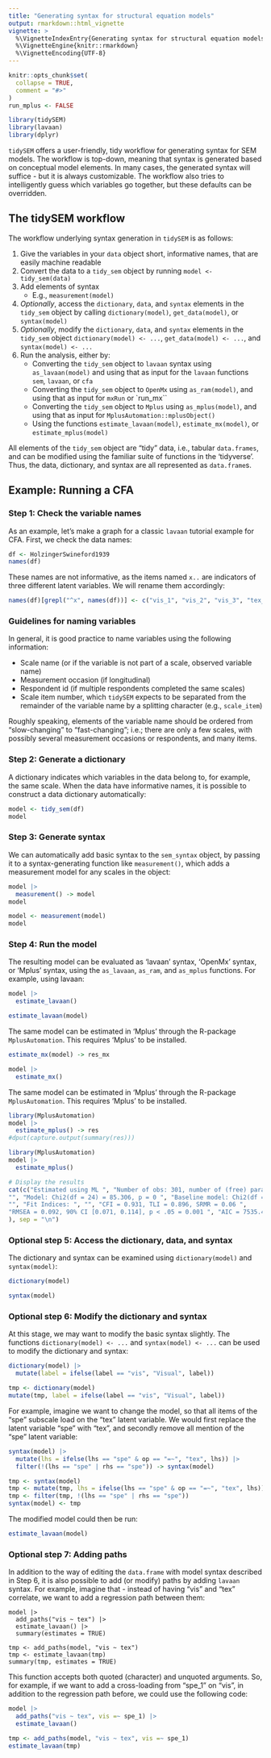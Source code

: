 ---
title: "Generating syntax for structural equation models"
output: rmarkdown::html_vignette
vignette: >
  %\VignetteIndexEntry{Generating syntax for structural equation models}
  %\VignetteEngine{knitr::rmarkdown}
  %\VignetteEncoding{UTF-8}
---

```{r, include = FALSE}
knitr::opts_chunk$set(
  collapse = TRUE,
  comment = "#>"
)
run_mplus <- FALSE
```

```{r setup, echo = FALSE, message = FALSE}
library(tidySEM)
library(lavaan)
library(dplyr)
```

`tidySEM` offers a user-friendly, tidy workflow for generating syntax for SEM models. The workflow is top-down, meaning that syntax is generated based on conceptual model elements. In many cases, the generated syntax will suffice - but it is always customizable. The workflow also tries to intelligently guess which variables go together, but these defaults can be overridden.

## The tidySEM workflow

The workflow underlying syntax generation in `tidySEM` is as follows:

1. Give the variables in your `data` object short, informative names, that are easily machine readable
2. Convert the data to a `tidy_sem` object by running `model <- tidy_sem(data)`
<!--    * The `data_dictionary` called `dict` can be used to generate `keys(dict)`, for use with functions (reliability, factor analysis) from the `psych` library
    * The `data_dictionary` called `dict` can be used to generate syntax for structural equation models in `lavaan` or 'Mplus' (through `MplusAutomation`)-->
3. Add elements of syntax
    * E.g., `measurement(model)`
5. *Optionally*, access the `dictionary`, `data`, and `syntax` elements in the `tidy_sem` object by calling `dictionary(model)`, `get_data(model)`, or `syntax(model)`
6. *Optionally*, modify the `dictionary`, `data`, and `syntax` elements in the `tidy_sem` object `dictionary(model) <- ...`, `get_data(model) <- ...`, and `syntax(model) <- ...`
7. Run the analysis, either by:
    * Converting the `tidy_sem` object to `lavaan` syntax using `as_lavaan(model)` and using that as input for the `lavaan` functions `sem`, `lavaan`, or `cfa`
    * Converting the `tidy_sem` object to `OpenMx` using `as_ram(model)`, and using that as input for `mxRun` or `run_mx``
    * Converting the `tidy_sem` object to `Mplus` using `as_mplus(model)`, and using that as input for `MplusAutomation::mplusObject()`
    * Using the functions `estimate_lavaan(model)`, `estimate_mx(model)`, or `estimate_mplus(model)`

All elements of the `tidy_sem` object are "tidy" data, i.e., tabular `data.frames`, and can be modified using the familiar suite of functions in the 'tidyverse'. Thus, the data, dictionary, and syntax are all represented as `data.frame`s.

## Example: Running a CFA

### Step 1: Check the variable names

As an example, let's make a graph for a classic `lavaan` tutorial example for CFA. First, we check the data names:

```{r}
df <- HolzingerSwineford1939
names(df)
```

These names are not informative, as the items named `x..` are indicators of three different latent variables. We will rename them accordingly:

```{r}
names(df)[grepl("^x", names(df))] <- c("vis_1", "vis_2", "vis_3", "tex_1", "tex_2", "tex_3", "spe_1", "spe_2", "spe_3")
```

### Guidelines for naming variables

In general, it is good practice to name variables using the following information:

* Scale name (or if the variable is not part of a scale, observed variable name)
* Measurement occasion (if longitudinal)
* Respondent id (if multiple respondents completed the same scales)
* Scale item number, which `tidySEM` expects to be separated from the remainder of the variable name by a splitting character (e.g., `scale_item`)

Roughly speaking, elements of the variable name should be ordered from "slow-changing" to "fast-changing"; i.e.; there are only a few scales, with possibly several measurement occasions or respondents, and many items.

### Step 2: Generate a dictionary

A dictionary indicates which variables in the data belong to, for example, the same scale. When the data have informative names, it is possible to construct a data dictionary automatically:

```{r}
model <- tidy_sem(df)
model
```

### Step 3: Generate syntax

We can automatically add basic syntax to the `sem_syntax` object, by passing it to a syntax-generating function like `measurement()`, which adds a measurement model for any scales in the object:

```{r, eval = FALSE, echo = TRUE}
model |>
  measurement() -> model
model
```
```{r, echo = FALSE, eval = TRUE}
model <- measurement(model)
model
```


### Step 4: Run the model

The resulting model can be evaluated as 'lavaan' syntax, 'OpenMx' syntax, or 'Mplus' syntax, using the `as_lavaan`, `as_ram`, and `as_mplus` functions. For example, using lavaan:

```{r, eval = FALSE, echo = TRUE}
model |>
  estimate_lavaan()
```
```{r, echo = FALSE, eval = TRUE}
estimate_lavaan(model)
```

The same model can be estimated in 'Mplus' through the R-package `MplusAutomation`. This requires 'Mplus' to be installed.

```{r include=FALSE}
estimate_mx(model) -> res_mx
```
```{r echo = TRUE, eval = FALSE}
model |>
  estimate_mx()
```

The same model can be estimated in 'Mplus' through the R-package `MplusAutomation`. This requires 'Mplus' to be installed.

```{r echo = FALSE, eval = run_mplus, message=FALSE, warning=FALSE}
library(MplusAutomation)
model |>
  estimate_mplus() -> res
#dput(capture.output(summary(res)))
```
```{r eval = FALSE, echo = TRUE}
library(MplusAutomation)
model |>
  estimate_mplus()
```
```{r eval = FALSE, echo = FALSE}
# Display the results
cat(c("Estimated using ML ", "Number of obs: 301, number of (free) parameters: 30 ", 
"", "Model: Chi2(df = 24) = 85.306, p = 0 ", "Baseline model: Chi2(df = 36) = 918.852, p = 0 ", 
"", "Fit Indices: ", "", "CFI = 0.931, TLI = 0.896, SRMR = 0.06 ", 
"RMSEA = 0.092, 90% CI [0.071, 0.114], p < .05 = 0.001 ", "AIC = 7535.49, BIC = 7646.703 "
), sep = "\n")
```

### Optional step 5: Access the dictionary, data, and syntax

The dictionary and syntax can be examined using `dictionary(model)` and `syntax(model)`:

```{r}
dictionary(model)
```

```{r}
syntax(model)
```

### Optional step 6: Modify the dictionary and syntax

At this stage, we may want to modify the basic syntax slightly. The functions `dictionary(model) <- ...` and `syntax(model) <- ...` can be used to modify the dictionary and syntax:

```{r, eval = FALSE, echo = TRUE}
dictionary(model) |>
  mutate(label = ifelse(label == "vis", "Visual", label))
```
```{r, echo = FALSE, eval = TRUE}
tmp <- dictionary(model)
mutate(tmp, label = ifelse(label == "vis", "Visual", label))
```

For example, imagine we want to change the model, so that all items of the "spe" subscale load on the "tex" latent variable. We would first replace the latent variable "spe" with "tex", and secondly remove all mention of the "spe" latent variable:

```{r, echo = TRUE, eval = FALSE}
syntax(model) |>
  mutate(lhs = ifelse(lhs == "spe" & op == "=~", "tex", lhs)) |>
  filter(!(lhs == "spe" | rhs == "spe")) -> syntax(model)
```
```{r, eval = TRUE, echo = FALSE}
tmp <- syntax(model)
tmp <- mutate(tmp, lhs = ifelse(lhs == "spe" & op == "=~", "tex", lhs))
tmp <- filter(tmp, !(lhs == "spe" | rhs == "spe"))
syntax(model) <- tmp
```

The modified model could then be run:

```{r}
estimate_lavaan(model)
```

### Optional step 7: Adding paths

In addition to the way of editing the `data.frame` with model syntax described in Step 6, it is also possible to add (or modify) paths by adding `lavaan` syntax. For example, imagine that - instead of having "vis" and "tex" correlate, we want to add a regression path between them:

```{ry, echo = TRUE, eval = FALSE}
model |>
  add_paths("vis ~ tex") |>
  estimate_lavaan() |>
  summary(estimates = TRUE)
```
```{ry, eval = TRUE, echo = FALSE}
tmp <- add_paths(model, "vis ~ tex")
tmp <- estimate_lavaan(tmp)
summary(tmp, estimates = TRUE)
```

This function accepts both quoted (character) and unquoted arguments. So, for example, if we want to add a cross-loading from "spe_1" on "vis", in addition to the regression path before, we could use the following code:

```{r, echo = TRUE, eval = FALSE}
model |>
  add_paths("vis ~ tex", vis =~ spe_1) |>
  estimate_lavaan()
```

```{r, eval = TRUE, echo = FALSE}
tmp <- add_paths(model, "vis ~ tex", vis =~ spe_1)
estimate_lavaan(tmp)
```

